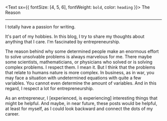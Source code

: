 <Text sx={{ fontSize: [4, 5, 6], fontWeight: `bold`, color: `heading` }}>
The Reason
</Text>

---
I totally have a passion for writing.

It's part of my hobbies. In this blog, I try to share my thoughts about anything that I care. I'm fascinated by entrepreneurship.

The reason behind why some determined people make an enormous effort to solve unsolvable problems is always marvelous for me. There maybe some scientists, mathematicians, or
physicians who solved or is solving complex problems. I respect them. I mean it. But I think that the problems that relate to humans nature is more complex. In business, as in war,
you may face a situation with undetermined equations with quite a few variables. You cannot even determine the amount of variables. And in this regard, I respect a lot for entrepreneurship.


As an entrepreneur, I [experienced, is experiencing] interesting things that might be helpful. And maybe, in near future, these posts would be helpful, at least for myself, as I could look backward and connect the dots of my career.